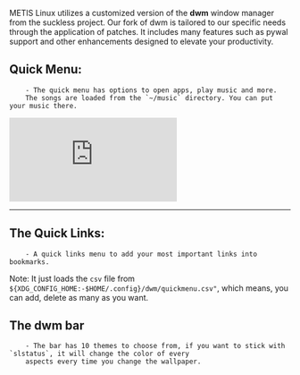 METIS Linux utilizes a customized version of the **dwm** window manager from
the suckless project. Our fork of dwm is tailored to our specific needs through
the application of patches. It includes many features such as pywal support
and other enhancements designed to elevate your productivity.

## Quick Menu:
        - The quick menu has options to open apps, play music and more. 
        The songs are loaded from the `~/music` directory. You can put your music there.


<div class="iframe-container">
 <iframe  src="https://www.youtube.com/embed/Mbm8erC0LQ4" title="YouTube video player" frameborder="0" allow="accelerometer; autoplay; clipboard-write; encrypted-media; gyroscope; picture-in-picture; web-share"  allow="fullscreen;"></iframe>
</div>

<hr/>

## The Quick Links:
        - A quick links menu to add your most important links into bookmarks.

Note: It just loads the `csv` file from `${XDG_CONFIG_HOME:-$HOME/.config}/dwm/quickmenu.csv"`, which means, you can add, delete as many as you want.

## The dwm bar
        - The bar has 10 themes to choose from, if you want to stick with `slstatus`, it will change the color of every 
        aspects every time you change the wallpaper.
